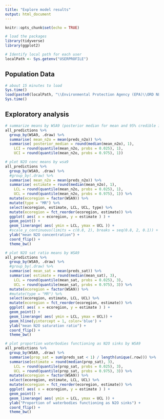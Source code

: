 ```yaml
---
title: "Explore model results"
output: html_document
---
```


```r
knitr::opts_chunk$set(echo = TRUE)

# load the packages
library(tidyverse)
library(ggplot2)

# Identify local path for each user
localPath <- Sys.getenv("USERPROFILE")
```

## Population Data

```r
# about 15 minutes to load
Sys.time()
load(paste0(localPath, "\\Environmental Protection Agency (EPA)\\ORD NLA17 Dissolved Gas - Documents\\inputData\\all_predictions.rda"))
Sys.time()
```

## Exploratory analysis
```r

# summarize means by WSA9 (posterior median for mean and 95% credible intervals)
all_predictions %>%
  group_by(WSA9, .draw) %>%
  summarise( mean_n2o = mean(preds_n2o)) %>%
  summarise( posterior_median = round(median(mean_n2o), 1),
    LCI = round(quantile(mean_n2o, probs = 0.025), 1),
    UCI = round(quantile(mean_n2o, probs = 0.975), 1))

# plot N2O conc means by wsa9
all_predictions %>%
  group_by(WSA9, .draw) %>%
  #group_by(.draw) %>%
  summarise( mean_n2o = mean(preds_n2o)) %>%
  summarise( estimate = round(median(mean_n2o), 1),
    LCL = round(quantile(mean_n2o, probs = 0.025), 1),
    UCL = round(quantile(mean_n2o, probs = 0.975), 1)) %>% 
  mutate(ecoregion = factor(WSA9)) %>%
  mutate(type = "MR") %>%
  select(ecoregion, estimate, LCL, UCL, type) %>%
  mutate(ecoregion = fct_reorder(ecoregion, estimate)) %>%
  ggplot( aes( x = ecoregion, y = estimate ) ) +
  geom_point() +
  geom_linerange( aes( ymin = LCL, ymax = UCL )) +
  #scale_y_continuous(limits = c(0.8, 2), breaks = seq(0.8, 2, 0.1)) +
  ylab("mean N2O concentration") +
  coord_flip() + 
  theme_bw()

# plot N2O sat ratio means by WSA9
all_predictions %>%
  group_by(WSA9, .draw) %>%
  #group_by(.draw) %>%
  summarise( mean_sat = mean(preds_sat)) %>%
  summarise( estimate = round(median(mean_sat), 3),
    LCL = round(quantile(mean_sat, probs = 0.025), 3),
    UCL = round(quantile(mean_sat, probs = 0.975), 3)) %>% 
  mutate(ecoregion = factor(WSA9)) %>%
  #mutate(type = "MR") %>%
  select(ecoregion, estimate, LCL, UCL) %>%
  mutate(ecoregion = fct_reorder(ecoregion, estimate)) %>%
  ggplot( aes( x = ecoregion, y = estimate ) ) +
  geom_point() +
  geom_linerange( aes( ymin = LCL, ymax = UCL)) +
  geom_hline(yintercept = 1, color='blue') +
  ylab("mean N2O saturation ratio") +
  coord_flip() + 
  theme_bw()

# plot proportion waterbodies functioning as N2O sinks by WSA9
all_predictions %>%
  group_by(WSA9, .draw) %>%
  summarise(prop_sat = sum(preds_sat < 1) / length(unique(.row))) %>%
  summarise(estimate = round(median(prop_sat), 3),
    LCL = round(quantile(prop_sat, probs = 0.025), 3),
    UCL = round(quantile(prop_sat, probs = 0.975), 3)) %>% 
  mutate(ecoregion = factor(WSA9)) %>%
  select(ecoregion, estimate, LCL, UCL) %>%
  mutate(ecoregion = fct_reorder(ecoregion, estimate)) %>%
  ggplot( aes( x = ecoregion, y = estimate ) ) +
  geom_point() +
  geom_linerange( aes( ymin = LCL, ymax = UCL )) +
  ylab("Proportion of waterbodies functioning as N2O sinks") +
  coord_flip() + 
  theme_bw()


```